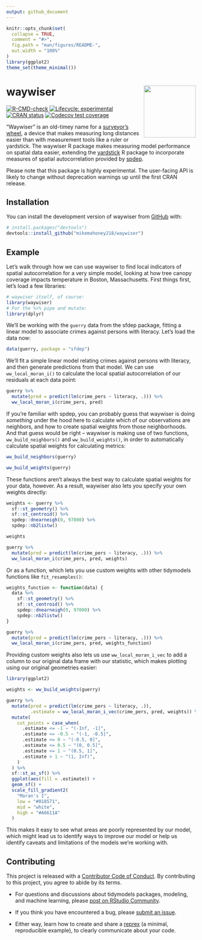 ```yaml
---
output: github_document
---
```


<!-- README.md is generated from README.Rmd. Please edit that file -->

```r
knitr::opts_chunk$set(
  collapse = TRUE,
  comment = "#>",
  fig.path = "man/figures/README-",
  out.width = "100%"
)
library(ggplot2)
theme_set(theme_minimal())
```

# waywiser <a href="https://mikemahoney218.github.io/waywiser/"><img src="man/figures/logo.png" align="right" height="138" /></a>

<!-- badges: start -->
[![R-CMD-check](https://github.com/mikemahoney218/waywiser/actions/workflows/R-CMD-check.yaml/badge.svg)](https://github.com/mikemahoney218/waywiser/actions/workflows/R-CMD-check.yaml)
[![Lifecycle: experimental](https://img.shields.io/badge/lifecycle-experimental-orange.svg)](https://lifecycle.r-lib.org/articles/stages.html#experimental)
[![CRAN status](https://www.r-pkg.org/badges/version/waywiser)](https://CRAN.R-project.org/package=waywiser)
[![Codecov test coverage](https://codecov.io/gh/mikemahoney218/waywiser/branch/main/graph/badge.svg)](https://app.codecov.io/gh/mikemahoney218/waywiser?branch=main)
<!-- badges: end -->

"Waywiser" is an old-timey name for a [surveyor's wheel](https://en.wikipedia.org/wiki/Surveyor%27s_wheel), a device that makes measuring long distances easier than with measurement tools like a ruler or yardstick. The waywiser R package makes measuring model performance on spatial data easier, extending the [yardstick](https://yardstick.tidymodels.org/) R package to incorporate measures of spatial autocorrelation provided by [spdep](https://cran.r-project.org/package=spdep).

Please note that this package is highly experimental. The user-facing API is likely to change without deprecation warnings up until the first CRAN release.

## Installation

You can install the development version of waywiser from [GitHub](https://github.com/) with:

``` r
# install.packages("devtools")
devtools::install_github("mikemahoney218/waywiser")
```

## Example

Let's walk through how we can use waywiser to find local indicators of spatial autocorrelation for a very simple model, looking at how tree canopy coverage impacts temperature in Boston, Massachusetts. First things first, let's load a few libraries:

```r
# waywiser itself, of course:
library(waywiser)
# For the %>% pipe and mutate:
library(dplyr)
```

We'll be working with the `guerry` data from the sfdep package, fitting a linear model to associate crimes against persons with literacy. Let's load the data now:

```r
data(guerry, package = "sfdep")
```

We'll fit a simple linear model relating crimes against persons with literacy, and then generate predictions from that model. We can use `ww_local_moran_i()` to calculate the local spatial autocorrelation of our residuals at each data point:

```r
guerry %>%
  mutate(pred = predict(lm(crime_pers ~ literacy, .))) %>% 
  ww_local_moran_i(crime_pers, pred)
```

If you're familiar with spdep, you can probably guess that waywiser is doing _something_ under the hood here to calculate which of our observations are neighbors, and how to create spatial weights from those neighborhoods. And that guess would be right -- waywiser is making use of two functions, `ww_build_neighbors()` and `ww_build_weights()`, in order to automatically calculate spatial weights for calculating metrics:

```r
ww_build_neighbors(guerry)

ww_build_weights(guerry)
```

These functions aren't always the best way to calculate spatial weights for your data, however. As a result, waywiser also lets you specify your own weights directly:

```r
weights <- guerry %>%
  sf::st_geometry() %>%
  sf::st_centroid() %>%
  spdep::dnearneigh(0, 97000) %>%
  spdep::nb2listw()

weights

guerry %>%
  mutate(pred = predict(lm(crime_pers ~ literacy, .))) %>% 
  ww_local_moran_i(crime_pers, pred, weights)
```

Or as a function, which lets you use custom weights with other tidymodels functions like `fit_resamples()`:

```r
weights_function <- function(data) {
  data %>%
    sf::st_geometry() %>%
    sf::st_centroid() %>%
    spdep::dnearneigh(0, 97000) %>%
    spdep::nb2listw()
} 

guerry %>%
  mutate(pred = predict(lm(crime_pers ~ literacy, .))) %>% 
  ww_local_moran_i(crime_pers, pred, weights_function)
```


Providing custom weights also lets us use `ww_local_moran_i_vec` to add a column to our original data frame with our statistic, which makes plotting using our original geometries easier:

```r
library(ggplot2)

weights <- ww_build_weights(guerry)

guerry %>%
  mutate(pred = predict(lm(crime_pers ~ literacy, .)),
         .estimate = ww_local_moran_i_vec(crime_pers, pred, weights)) %>% 
  mutate(
    cut_points = case_when(
      .estimate <= -1 ~ "(-Inf, -1]",
      .estimate <= -0.5 ~ "(-1, -0.5]",
      .estimate <= 0 ~ "(-0.5, 0]",
      .estimate <= 0.5 ~ "(0, 0.5]",
      .estimate <= 1 ~ "(0.5, 1]",
      .estimate > 1 ~ "(1, Inf)",
    )
  ) %>% 
  sf::st_as_sf() %>% 
  ggplot(aes(fill = .estimate)) +
  geom_sf() + 
  scale_fill_gradient2(
    "Moran's I", 
    low = "#018571", 
    mid = "white", 
    high = "#A6611A"
  )
```

This makes it easy to see what areas are poorly represented by our model, which might lead us to identify ways to improve our model or help us identify caveats and limitations of the models we're working with.

## Contributing

This project is released with a [Contributor Code of Conduct](https://contributor-covenant.org/version/2/1/CODE_OF_CONDUCT.html). By contributing to this project, you agree to abide by its terms.

- For questions and discussions about tidymodels packages, modeling, and machine learning, please [post on RStudio Community](https://community.rstudio.com/new-topic?category_id=15&tags=tidymodels,question).

- If you think you have encountered a bug, please [submit an issue](https://github.com/tidymodels/rules/issues).

- Either way, learn how to create and share a [reprex](https://reprex.tidyverse.org/articles/articles/learn-reprex.html) (a minimal, reproducible example), to clearly communicate about your code.
